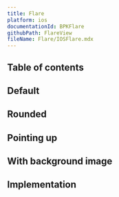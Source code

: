 ```yaml
---
title: Flare
platform: ios
documentationId: BPKFlare
githubPath: FlareView
fileName: Flare/IOSFlare.mdx
---
```




## Table of contents

## Default

<IOSComponentScreenshots
  lightMode={screenshotDefault}
  darkMode={screenshotDefaultDm}
  altText="iOS flare component" />

## Rounded

<IOSComponentScreenshots
  lightMode={screenshotRounded}
  darkMode={screenshotRoundedDm}
  altText="iOS flare with rounded corners" />

## Pointing up

<IOSComponentScreenshots
  lightMode={screenshotPointingUp}
  darkMode={screenshotPointingUpDm}
  altText="iOS flare with flare pointing upwards" />

## With background image

<IOSComponentScreenshots
  lightMode={screenshotWithBackground}
  darkMode={screenshotWithBackgroundDm}
  altText="iOS flare with background image set" />

## Implementation

<Readme file={readme} />
